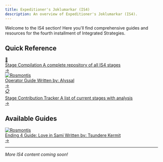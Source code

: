 ```yaml
---
title: Expeditioner's Joklumarkar (IS4)
description: An overview of Expeditioner's Joklumarkar (IS4).
---
```


Welcome to the IS4 section! Here you'll find comprehensive guides and resources for the fourth installment of Integrated Strategies.

## Quick Reference

<div class="guide-button-container">
  <a href="/is4-expeditioners/stages" class="guide-button">
    <div class="button-image">
      <div class="reference-icon">🎪</div>
    </div>
    <div class="button-content">
      <span class="button-title">Stage Compilation</span>
      <span class="button-subtitle">A complete repository of all IS4 stages</span>
    </div>
    <div class="button-arrow">→</div>
  </a>
</div>

<div class="guide-button-container">
  <a href="/is4-expeditioners/operator-overview/" class="guide-button">
    <div class="button-image">
      <img src="/guides/general-assets/operator-icons/degenbrecher.png" alt="Rosmontis" class="operator-avatar" loading="lazy" decoding="async" />
    </div>
    <div class="button-content">
      <span class="button-title">Operator Guide</span>
      <span class="button-subtitle">Written by: Alyssal</span>
    </div>
    <div class="button-arrow">→</div>
  </a>
</div>

<div class="guide-button-container">
  <a href="/is4-expeditioners/contribution_tracker" class="guide-button">
    <div class="button-image">
      <div class="reference-icon">📋</div>
    </div>
    <div class="button-content">
      <span class="button-title">Stage Contribution Tracker</span>
      <span class="button-subtitle">A list of current stages with analysis</span>
    </div>
    <div class="button-arrow">→</div>
  </a>
</div>

## Available Guides

<div class="guide-button-container">
  <a href="/is4-expeditioners/love-in-sami/" class="guide-button">
    <div class="button-image">
      <img src="/guides/is4-expeditioners/love-in-sami/page10_img1.png" alt="Rosmontis" class="operator-avatar" loading="lazy" decoding="async" />
    </div>
    <div class="button-content">
      <span class="button-title">Ending 4 Guide: Love in Sami</span>
      <span class="button-subtitle">Written by: Tsundere Kermit</span>
    </div>
    <div class="button-arrow">→</div>
  </a>
</div>

---

*More IS4 content coming soon!*
